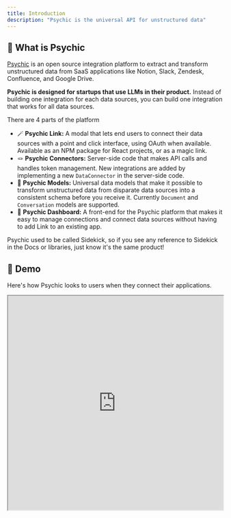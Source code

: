 ```yaml
---
title: Introduction
description: "Psychic is the universal API for unstructured data"
---
```


## 🔮 What is Psychic
[Psychic](https://psychic.dev/) is an open source integration platform to extract and transform unstructured data from SaaS applications like Notion, Slack, Zendesk, Confluence, and Google Drive.

**Psychic is designed for startups that use LLMs in their product.** Instead of building one integration for each data sources, you can build one integration that works for all data sources.

There are 4 parts of the platform
* 🪄 **Psychic Link:** A modal that lets end users to connect their data sources with a point and click interface, using OAuth when available. Available as an NPM package for React projects, or as a magic link.
* 🪢 **Psychic Connectors:** Server-side code that makes API calls and handles token management. New integrations are added by implementing a new `DataConnector` in the server-side code.
* 💃 **Psychic Models:** Universal data models that make it possible to transform unstructured data from disparate data sources into a consistent schema before you receive it. Currently `Document` and `Conversation` models are supported.
* 🎩 **Psychic Dashboard:** A front-end for the Psychic platform that makes it easy to manage connections and connect data sources without having to add Link to an existing app.

<Note>Psychic used to be called Sidekick, so if you see any reference to Sidekick in the Docs or libraries, just know it's the same product!</Note>

## 🎥 Demo
Here's how Psychic looks to users when they connect their applications.
<iframe width="100%" height="500" src="https://github.com/psychicapi/docs/assets/14931371/22c7dd7f-efe0-4b0a-9a64-e8e1b171b1c9" />

## 🔌 Integrations
Psychic integrates with [LangChain](https://python.langchain.com/en/latest/index.html) and your favorite vector database.

Psychic currently supports the following connectors:
* Notion
* Confluence
* Zendesk Help Center
* Google Drive (PDFs and documents)
* Slack

If you don't see one you want, feel free to [put up a PR](https://github.com/psychic-api/psychic) and add it!

## 🚧 Roadmap
* LangChain DataLoader
* Webhook support to notify when source documents/conversations have been updated
* Support for write scopes for each connector, in addition to read scopes